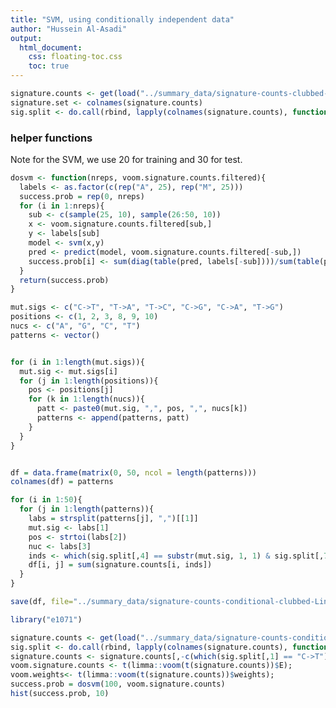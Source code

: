 ```yaml
---
title: "SVM, using conditionally independent data"
author: "Hussein Al-Asadi"
output: 
  html_document:
    css: floating-toc.css
    toc: true
---
```



```r
signature.counts <- get(load("../summary_data/signature-counts-clubbed-Lindo2016-3.rda"))
signature.set <- colnames(signature.counts)
sig.split <- do.call(rbind, lapply(colnames(signature.counts), function(x) strsplit(as.character(x), split="")[[1]]))
```


### helper functions

Note for the SVM, we use 20 for training and 30 for test.
```r
dosvm <- function(nreps, voom.signature.counts.filtered){
  labels <- as.factor(c(rep("A", 25), rep("M", 25)))
  success.prob = rep(0, nreps)
  for (i in 1:nreps){
    sub <- c(sample(25, 10), sample(26:50, 10))
    x <- voom.signature.counts.filtered[sub,]
    y <- labels[sub]
    model <- svm(x,y)
    pred <- predict(model, voom.signature.counts.filtered[-sub,])
    success.prob[i] <- sum(diag(table(pred, labels[-sub])))/sum(table(pred, labels[-sub]))
  }
  return(success.prob)
}


```


```r
mut.sigs <- c("C->T", "T->A", "T->C", "C->G", "C->A", "T->G")
positions <- c(1, 2, 3, 8, 9, 10)
nucs <- c("A", "G", "C", "T")
patterns <- vector()


for (i in 1:length(mut.sigs)){
  mut.sig <- mut.sigs[i]
  for (j in 1:length(positions)){
    pos <- positions[j]
    for (k in 1:length(nucs)){
      patt <- paste0(mut.sig, ",", pos, ",", nucs[k])
      patterns <- append(patterns, patt)
    }
  } 
}


df = data.frame(matrix(0, 50, ncol = length(patterns)))
colnames(df) = patterns

for (i in 1:50){
  for (j in 1:length(patterns)){
    labs = strsplit(patterns[j], ",")[[1]]
    mut.sig <- labs[1]
    pos <- strtoi(labs[2])
    nuc <- labs[3]
    inds <- which(sig.split[,4] == substr(mut.sig, 1, 1) & sig.split[,7] == substr(mut.sig, 4, 4) & sig.split[,pos] == nuc)
    df[i, j] = sum(signature.counts[i, inds])
  }
}

save(df, file="../summary_data/signature-counts-conditional-clubbed-Lindo2016.rda")
```


```r
library("e1071")

signature.counts <- get(load("../summary_data/signature-counts-conditional-clubbed-Lindo2016.rda"))
sig.split <- do.call(rbind, lapply(colnames(signature.counts), function(x) strsplit(as.character(x), split=",")[[1]]))
signature.counts <- signature.counts[,-c(which(sig.split[,1] == "C->T"), which(sig.split[,1] == "C->A"))]
voom.signature.counts <- t(limma::voom(t(signature.counts))$E);
voom.weights<- t(limma::voom(t(signature.counts))$weights);
success.prob = dosvm(100, voom.signature.counts)
hist(success.prob, 10)
```
